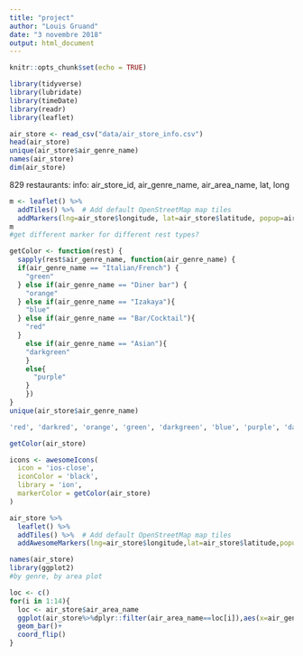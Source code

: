 ```yaml
---
title: "project"
author: "Louis Gruand"
date: "3 novembre 2018"
output: html_document
---
```


```r
knitr::opts_chunk$set(echo = TRUE)
```

```r
library(tidyverse)
library(lubridate)
library(timeDate)
library(readr)
library(leaflet)
```

```r
air_store <- read_csv("data/air_store_info.csv")
head(air_store)
unique(air_store$air_genre_name)
names(air_store)
dim(air_store)
```
829 restaurants: info: air_store_id, air_genre_name, air_area_name, lat, long

```r
m <- leaflet() %>%
  addTiles() %>%  # Add default OpenStreetMap map tiles
  addMarkers(lng=air_store$longitude, lat=air_store$latitude, popup=air_store$air_genre_name,clusterOptions = markerClusterOptions())
m
#get different marker for different rest types?

getColor <- function(rest) {
  sapply(rest$air_genre_name, function(air_genre_name) {
  if(air_genre_name == "Italian/French") {
    "green"
  } else if(air_genre_name == "Diner bar") {
    "orange"
  } else if(air_genre_name == "Izakaya"){
    "blue"
  } else if(air_genre_name == "Bar/Cocktail"){
    "red"
  }
    else if(air_genre_name == "Asian"){
    "darkgreen"
    }
    else{
      "purple"
    }
    })
}
unique(air_store$air_genre_name)

'red', 'darkred', 'orange', 'green', 'darkgreen', 'blue', 'purple', 'darkpurple', 'cadetblue'

getColor(air_store)

icons <- awesomeIcons(
  icon = 'ios-close',
  iconColor = 'black',
  library = 'ion',
  markerColor = getColor(air_store)
)

air_store %>% 
  leaflet() %>%
  addTiles() %>%  # Add default OpenStreetMap map tiles
  addAwesomeMarkers(lng=air_store$longitude,lat=air_store$latitude,popup=air_store$air_genre_name,clusterOptions=markerClusterOptions(),icon=icons)
```

```r
names(air_store)
library(ggplot2)
#by genre, by area plot

loc <- c()
for(i in 1:14){
  loc <- air_store$air_area_name
  ggplot(air_store%>%dplyr::filter(air_area_name==loc[i]),aes(x=air_genre_name)) +
  geom_bar()+
  coord_flip()
}
```


